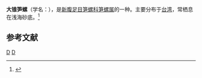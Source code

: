 {{Speciesbox 
| taxon = Terebra stearnsii
| binomial_authority = Pilsbry, 1891
}}
'''大锥笋螺'''（学名：''{{lang|la|Terebra stearnsii}}''），是[[新腹足目|新腹足目]][[笋螺科|笋螺科]][[笋螺属|笋螺属]]的一种。主要分布于[[台湾|台湾]]，常栖息在浅海砂底。<ref>{{cite web|url=http://shell.sinica.edu.tw/chinese/shellbase_detail.php?science_no=1671|title=国际贝库：大锥笋螺|publisher=台湾贝类资料库|accessdate=2009-08-11|archive-date=2016-03-04|archive-url=https://web.archive.org/web/20160304110206/http://shell.sinica.edu.tw/chinese/shellbase_detail.php?science_no=1671|dead-url=no}}</ref>

== 参考文献 ==
{{reflist|2}}
{{Taxonbar|from=Q10938331}}

[[Category:笋螺属|D]]
[[Category:_1891年描述的动物|D]]